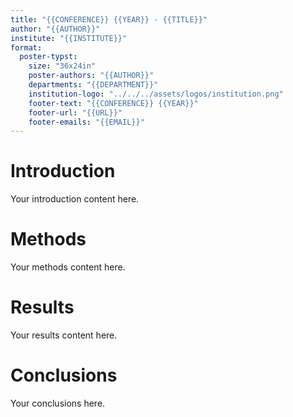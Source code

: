 ```yaml
---
title: "{{CONFERENCE}} {{YEAR}} - {{TITLE}}"
author: "{{AUTHOR}}"
institute: "{{INSTITUTE}}"
format:
  poster-typst:
    size: "36x24in"
    poster-authors: "{{AUTHOR}}"
    departments: "{{DEPARTMENT}}"
    institution-logo: "../../../assets/logos/institution.png"
    footer-text: "{{CONFERENCE}} {{YEAR}}"
    footer-url: "{{URL}}"
    footer-emails: "{{EMAIL}}"
---
```


# Introduction

Your introduction content here.

# Methods

Your methods content here.

# Results

Your results content here.

# Conclusions

Your conclusions here.
